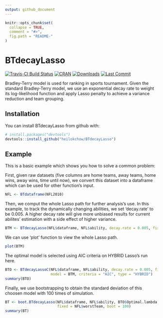 ```yaml
---
output: github_document
---
```


<!-- README.md is generated from README.Rmd. Please edit that file -->

```r
knitr::opts_chunk$set(
  collapse = TRUE,
  comment = "#>",
  fig.path = "README-"
)
```

# BTdecayLasso

[![Travis-CI Build Status](https://travis-ci.org/heilokchow/BTdecayLasso.svg?branch=master)](https://travis-ci.org/heilokchow/BTdecayLasso)
[![CRAN](http://www.r-pkg.org/badges/version/BTdecayLasso)](https://cran.r-project.org/package=BTdecayLasso) 
[![Downloads](https://cranlogs.r-pkg.org/badges/BTdecayLasso)](https://cran.r-project.org/package=BTdecayLasso)
[![Last Commit](https://img.shields.io/github/last-commit/heilokchow/BTdecayLasso)](https://github.com/heilokchow/BTdecayLasso)

Bradley-Terry model is used for ranking in sports tournament. Given the standard Bradley-Terry model,
we use an exponential decay rate to weight its log-likelihood function and apply Lasso penalty to achieve
a variance reduction and team grouping.

## Installation

You can install BTdecayLasso from github with:

```r
# install.packages("devtools")
devtools::install_github("heilokchow/BTdecayLasso")
```

## Example

This is a basic example which shows you how to solve a common problem:

First, given raw datasets (five columns are home teams, away teams, home wins, away wins, time until now),
we convert this dataset into a dataframe which can be used for other function's input.

```r
NFL <- BTdataframe(NFL2010)
```

Then, we comput the whole Lasso path for further analysis's use. In this example, to track the dynamically
changing abilities, we set 'decay.rate' to be 0.005. A higher decay rate will give more unbiased results for
current abilites' estimation with a side effect of higher variance.

```r
BTM <- BTdecayLasso(NFL$dataframe, NFL$ability, decay.rate = 0.005, fixed = NFL$worstTeam)
```

We can use 'plot' function to view the whole Lasso path.

```r
plot(BTM)
```

The optimal model is selected using AIC criteria on HYBRID Lasso's run here.

```r
BTO <- BTdecayLassoC(NFL$dataframe, NFL$ability, decay.rate = 0.005, fixed = NFL$worstTeam,
                     model = BTM, criteria = "AIC", type = "HYBRID")
summary(BTO)
```

Finally, we use bootstrapping to obtain the standard deviation of this choosen model with 100 times of simulation.

```r
BT <- boot.BTdecayLasso(NFL$dataframe, NFL$ability, BTO$Optimal.lambda, decay.rate = 0.005, 
                        fixed = NFL$worstTeam, boot = 100)
summary(BT)
```


